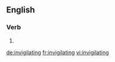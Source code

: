 ==English==

===Verb===
{{head|en|present participle}}

# {{present participle of|invigilate|lang=en}}

[[de:invigilating]]
[[fr:invigilating]]
[[vi:invigilating]]